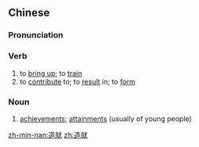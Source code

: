 ==Chinese==
{{zh-forms}}

===Pronunciation===
{{zh-pron
|m=zàojiù
|c=zou6 zau6
|mn=qz:chǒ-chiū/tw,xm,zz:chō-chiū
|cat=v,n
}}

===Verb===
{{zh-verb}}

# to [[bring up]]; to [[train]]
# to [[contribute]] to; to [[result]] in; to [[form]]

===Noun===
{{zh-noun}}

# [[achievement]]s; [[attainment]]s (usually of young people)

[[zh-min-nan:造就]]
[[zh:造就]]